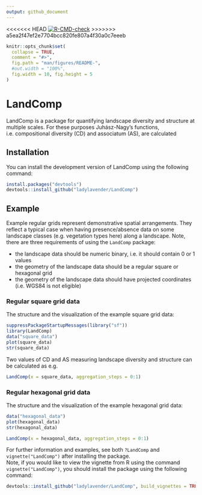 ```yaml
---
output: github_document
---
```

<!-- Readme document of LandComp R package -->
<<<<<<< HEAD
<!-- badges: start -->
[![R-CMD-check](https://github.com/ladylavender/LandComp/actions/workflows/R-CMD-check.yaml/badge.svg)](https://github.com/ladylavender/LandComp/actions/workflows/R-CMD-check.yaml)
<!-- badges: end -->
>>>>>>> a5ea2f47ef2e7704bcc820fe807a4f30a0c7eeeb
```r
knitr::opts_chunk$set(
  collapse = TRUE,
  comment = "#>",
  fig.path = "man/figures/README-",
  #out.width = "100%",
  fig.width = 10, fig.height = 5
)
```

# LandComp

LandComp is a package for quantifying landscape diversity and structure at
multiple scales. For these purposes Juhász-Nagy's functions, i.e. compositional 
diversity (CD) and associatum (AS), are calculated

## Installation

You can install the development version of LandComp using the following command:

``` r
install.packages("devtools")
devtools::install_github("ladylavender/LandComp")
```

## Example

Example regular grids represent demonstrative spatial arrangements. They reflect a typical case when having presence/absence data on some landscape classes (e.g. vegetation types here) along a landscape. 
Note, there are three requirements of using the `LandComp` package:

* the landscape data should be numeric binary, i.e. it should contain 0 or 1 values
* the geometry of the landscape data should be a regular square or hexagonal grid
* the geometry of the landscape data should have projected coordinates (i.e. WGS84 is not eligible)

### Regular square grid data

The structure and the visualization of the example square grid data:

```r
suppressPackageStartupMessages(library("sf"))
library(LandComp)
data("square_data")
plot(square_data)
str(square_data)
```

Two values of CD and AS measuring landscape diversity and structure can be calculated as e.g.

```r
LandComp(x = square_data, aggregation_steps = 0:1)
```

### Regular hexagonal grid data

The structure and the visualization of the example hexagonal grid data:

```r
data("hexagonal_data")
plot(hexagonal_data)
str(hexagonal_data)
```

```r
LandComp(x = hexagonal_data, aggregation_steps = 0:1)
```

For further information and examples, see both `?LandComp` and `vignette("LandComp")` after installing the package.  
Note, if you would like to view the vignette from R using the command `vignette("LandComp")`, you should install the package using the following command:

``` r
devtools::install_github("ladylavender/LandComp", build_vignettes = TRUE)
```

